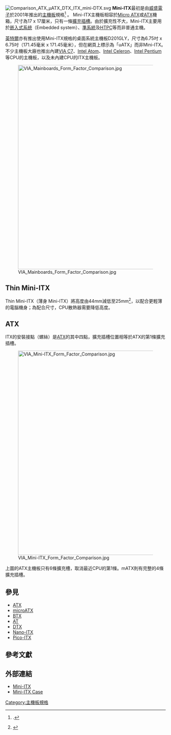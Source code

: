[[File:Comparison_ATX_µATX_DTX_ITX_mini-DTX.svg|thumb]]
{{主機板規格}}
'''Mini-ITX'''最初是由[[威盛電子|威盛電子]]於2001年推出的[[主機板|主機板]]規格<ref>{{Citation | url = http://www.via.com.tw/en/downloads/whitepapers/initiatives/spearhead/ini_mini-itx.pdf | publisher = VIA | place = TW | type = whitepaper | title = Mini ITX | url-status = dead | archive-url = https://web.archive.org/web/20110613223644/http://www.via.com.tw/en/downloads/whitepapers/initiatives/spearhead/ini_mini-itx.pdf | archive-date = 2011-06-13 | accessdate = 2021-01-19 | dead-url = no }}.</ref> 。 Mini-ITX主機板相容於[[Micro_ATX|Micro ATX]]或[[ATX|ATX]]機箱，尺寸為17 x 17厘米，只有一條[[擴充卡|擴充插槽]]。由於擴充性不大，Mini-ITX主要用於[[嵌入式系统|嵌入式系统]]（Embedded system）、[[準系統|準系統]]及[[HTPC|HTPC]]等而非普通主機。

[[英特爾|英特爾]]亦有推出使用Mini-ITX規格的桌面系統主機板D201GLY，尺寸為6.75吋 x 6.75吋（171.45毫米 x 171.45毫米），但在網頁上標示為「uATX」而非Mini-ITX。不少主機板大廠也推出內建[[VIA_C7|VIA C7]]、[[Intel_Atom|Intel Atom]]、[[Intel_Celeron|Intel Celeron]]、[[Intel_Pentium|Intel Pentium]]等CPU的主機板，以及未內建CPU的ITX主機板。

[[File:VIA_Mainboards_Form_Factor_Comparison.jpg|640px]]

==Thin Mini-ITX==
Thin Mini-ITX（薄身 Mini-ITX）將高度由44mm減低至25mm<ref>{{Cite web |url=https://www.techbang.com/posts/17126-mini-itx-the-ultimate-slimming-programme-thin-mini-itx |title=存档副本 |accessdate=2019-01-25 |archive-date=2020-09-26 |archive-url=https://web.archive.org/web/20200926233439/https://www.techbang.com/posts/17126-mini-itx-the-ultimate-slimming-programme-thin-mini-itx |dead-url=no }}</ref>，以配合更輕薄的電腦機身；為配合尺寸，CPU散熱器需要降低高度。

==ATX==
ITX的安裝接點（螺絲）是[[ATX|ATX]]的其中四點，擴充插槽位置相等於ATX的第1條擴充插槽。

[[File:VIA_Mini-ITX_Form_Factor_Comparison.jpg|640px]]

上圖的ATX主機板只有6條擴充槽，取消最近CPU的第1條。mATX則有完整的4條擴充插槽。

== 參見 ==
*[[ATX規格|ATX]]
*[[microATX|microATX]]
*[[BTX規格|BTX]]
*[[AT規格|AT]]
*[[DTX規格|DTX]]
*[[Nano-ITX|Nano-ITX]]
*[[Pico-ITX|Pico-ITX]]

== 參考文獻 ==
{{Reflist|2}}

== 外部連結 ==
* [http://www.mini-itx.com/ Mini-ITX] {{Wayback|url=http://www.mini-itx.com/ |date=20210131043837 }}
* [http://www.g-alantic.com.tw/ Mini-ITX Case] {{Wayback|url=http://www.g-alantic.com.tw/ |date=20201128223003 }}

[[Category:主機板規格|Category:主機板規格]]